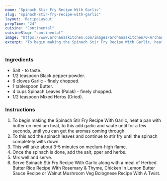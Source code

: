 ---
name: "Spinach Stir Fry Recipe With Garlic"
slug: "spinach-stir-fry-recipe-with-garlic"
layout: 'RecipeLayout'
prepTime: "24"
cuisine: "Continental"
cuisineSlug: "continental"
image: "https://www.archanaskitchen.com/images/archanaskitchen/0-Archanas-Kitchen-Recipes/2018/Garlic_Sauteed_Spinach_Recipe_3_1600.jpg"
excerpt: "To begin making the Spinach Stir Fry Recipe With Garlic, heat a pan with butter on medium heat, to this add garlic and saute until for a few seconds, until you can get the aromas coming through"
---

### Ingredients

- Salt - to taste.
- 1/2 teaspoon Black pepper powder.
- 6 cloves Garlic - finely chopped.
- 1 tablespoon Butter.
- 4 cups Spinach Leaves (Palak) - finely chopped.
- 1/2 teaspoon Mixed Herbs (Dried).

### Instructions

1. To begin making the Spinach Stir Fry Recipe With Garlic, heat a pan with butter on medium heat, to this add garlic and saute until for a few seconds, until you can get the aromas coming through.
1. To this add the spinach leaves and continue to stir fry until the spinach completely wilts down.
1. This will take about 3-5 minutes on medium-high flame.
1. Once the spinach is done, add the salt, pper and herbs.
1. Mix well and serve.
1.  Serve Spinach Stir Fry Recipe With Garlic along with a meal of Herbed Butter Rice Recipe With Rosemary & Thyme,  Chicken In Lemon Butter Sauce Recipe or Walnut Mushroom Veg Bolognese Recipe With A Twist.
